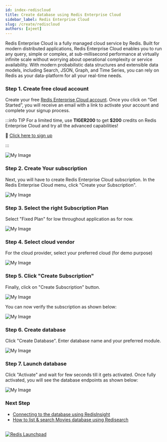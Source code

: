 ```yaml
---
id: index-rediscloud
title: Create database using Redis Enterprise Cloud
sidebar_label: Redis Enterprise Cloud
slug: /create/rediscloud
authors: [ajeet]
---
```

Redis Enterprise Cloud is a fully managed cloud service by Redis. Built for modern distributed applications, Redis Enterprise Cloud enables you to run any query, simple or complex, at sub-millisecond performance at virtually infinite scale without worrying about operational complexity or service availability. With modern probabilistic data structures and extensible data models, including Search, JSON, Graph, and Time Series, you can rely on Redis as your data-platform for all your real-time needs.


### Step 1. Create free cloud account

Create your free <a href="https://redis.com/try-free/" target="_blank" rel="noopener">Redis Enterprise Cloud account</a>. Once you click on “Get Started”, you will receive an email with a link to activate your account and complete your signup process.

:::info TIP
For a limited time, use **TIGER200** to get **$200** credits on Redis Enterprise Cloud and try all the advanced capabilities!

:tada: [Click here to sign up](https://redis.com/try-free)

:::


![My Image](images/tryfree.png)



### Step 2. Create Your subscription

Next, you will have to create  Redis Enterprise Cloud subscription. In the Redis Enterprise Cloud menu, click "Create your Subscription". 

![My Image](images/create_subscription.png)


### Step 3. Select the right Subscription Plan

Select "Fixed Plan" for low throughout application as for now.

![My Image](images/select_subscription.png)

### Step 4.  Select cloud vendor
 
For the cloud provider, select your preferred cloud (for demo purpose)



![My Image](images/select_cloud.png)

### Step 5. Click "Create Subscription"

Finally, click on "Create Subscription" button.

![My Image](images/final_subscription.png)

You can now verify the subscription as shown below:

![My Image](images/Verify_subscription.png)

### Step 6. Create database

Click "Create Database". Enter database name and your preferred module.

![My Image](images/create_database.png)



### Step 7. Launch database

Click "Activate" and wait for few seconds till it gets activated. Once fully activated, you will see the database endpoints as shown below:

![My Image](images/launch_database.png)


### Next Step

- [Connecting to the database using RedisInsight](/explore/redisinsight/)
- [How to list & search Movies database using Redisearch](/howtos/moviesdatabase/getting-started/)

##

<div>
<a href="https://launchpad.redis.com" target="_blank" rel="noopener" className="link"> <img src="/img/launchpad.png"  className="thumb" loading="lazy" alt="Redis Launchpad" /></a>
</div>
